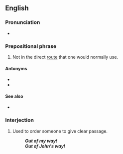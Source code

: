 ==English==

===Pronunciation===
* {{audio|en|En-au-out of one's way.ogg|Audio (AU)}}

===Prepositional phrase===
{{en-PP}}

# {{lb|en|idiom}} Not in the direct [[route]] that one would normally use.
#: {{ux|en|I gave him a lift, even though his house was a little '''out of my way'''.}}

====Antonyms====
* {{sense|not direct route}}{{l|en|on the way}}
* {{sense|not direct route}}{{l|en|on one's way}}

====See also====
* {{l|en|go out of one's way}}

===Interjection===
{{head|en|interjection}}

# Used to order someone to give clear passage.
#: '''''Out of my way!'''''
#: '''''Out of John's way!'''''